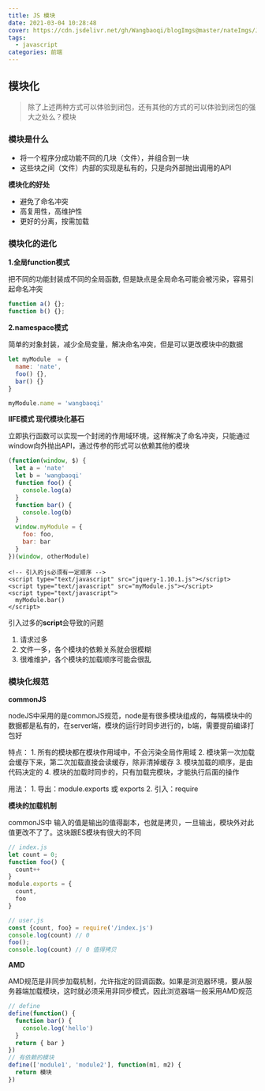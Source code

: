 ```yaml
---
title: JS 模块
date: 2021-03-04 10:28:48
cover: https://cdn.jsdelivr.net/gh/Wangbaoqi/blogImgs@master/nateImgs/JavaScript/bg/module.png
tags: 
  - javascript
categories: 前端
---
```




## 模块化

> 除了上述两种方式可以体验到闭包，还有其他的方式的可以体验到闭包的强大之处么？模块

### 模块是什么

* 将一个程序分成功能不同的几块（文件），并组合到一块
* 这些块之间（文件）内部的实现是私有的，只是向外部抛出调用的API

**模块化的好处**

* 避免了命名冲突
* 高复用性，高维护性
* 更好的分离，按需加载

### 模块化的进化

**1.全局function模式**

把不同的功能封装成不同的全局函数, 但是缺点是全局命名可能会被污染，容易引起命名冲突

```javascript
function a() {};
function b() {};
```

**2.namespace模式**

简单的对象封装，减少全局变量，解决命名冲突，但是可以更改模块中的数据

```javascript
let myModule  = {
  name: 'nate',
  foo() {},
  bar() {}
}

myModule.name = 'wangbaoqi'
```

**IIFE模式 现代模块化基石**

立即执行函数可以实现一个封闭的作用域环境，这样解决了命名冲突，只能通过window向外抛出API，通过传参的形式可以依赖其他的模块

```javascript
(function(window, $) {
  let a = 'nate'
  let b = 'wangbaoqi'
  function foo() {
    console.log(a)
  }
  function bar() {
    console.log(b)
  }
  window.myModule = {
    foo: foo,
    bar: bar
  }
})(window, otherModule)
```

```markup
<!-- 引入的js必须有一定顺序 -->
<script type="text/javascript" src="jquery-1.10.1.js"></script>
<script type="text/javascript" src="myModule.js"></script>
<script type="text/javascript">
  myModule.bar()
</script>
```

引入过多的**script**会导致的问题

1. 请求过多
2. 文件一多，各个模块的依赖关系就会很模糊
3. 很难维护，各个模块的加载顺序可能会很乱

### 模块化规范

**commonJS**

nodeJS中采用的是commonJS规范，node是有很多模块组成的，每隔模块中的数据都是私有的，在server端，模块的运行时同步进行的，b端，需要提前编译打包好

特点： 1. 所有的模块都在模块作用域中，不会污染全局作用域 2. 模块第一次加载会缓存下来，第二次加载直接会读缓存，除非清掉缓存 3. 模块加载的顺序，是由代码决定的 4. 模块的加载时同步的，只有加载完模块，才能执行后面的操作

用法： 1. 导出：module.exports 或 exports 2. 引入：require

**模块的加载机制**

commonJS中 输入的值是输出的值得副本，也就是拷贝，一旦输出，模块外对此值更改不了了。这块跟ES模块有很大的不同

```javascript
// index.js
let count = 0;
function foo() {
  count++
}
module.exports = {
  count,
  foo
}
```

```javascript
// user.js
const {count, foo} = require('/index.js')
console.log(count) // 0
foo();
console.log(count) // 0 值得拷贝
```

**AMD**

AMD规范是非同步加载机制，允许指定的回调函数。如果是浏览器环境，要从服务器端加载模块，这时就必须采用非同步模式，因此浏览器端一般采用AMD规范

```javascript
// define
define(function() {
  function bar() {
    console.log('hello')
  }
  return { bar }
})
// 有依赖的模块
define(['module1', 'module2'], function(m1, m2) {
  return 模块
})
```



